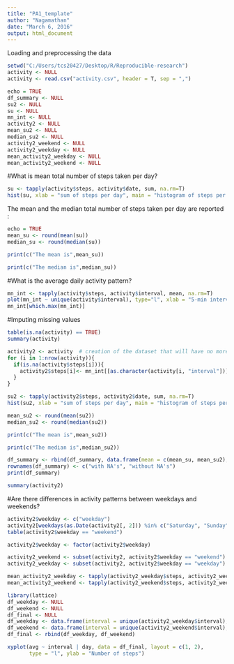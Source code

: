 ---
title: "PA1_template"
author: "Nagamathan"
date: "March 6, 2016"
output: html_document
---

Loading and preprocessing the data

```{r echo=TRUE}
setwd("C:/Users/tcs20427/Desktop/R/Reproducible-research")
activity <- NULL
activity <- read.csv("activity.csv", header = T, sep = ",")
```

```{r, echo=FALSE}
echo = TRUE
df_summary <- NULL
su2 <- NULL
su <- NULL
mn_int <- NULL
activity2 <- NULL
mean_su2 <- NULL
median_su2 <- NULL
activity2_weekend <- NULL
activity2_weekday <- NULL
mean_activity2_weekday <- NULL
mean_activity2_weekend <- NULL

```
#What is mean total number of steps taken per day?

```{r}
su <- tapply(activity$steps, activity$date, sum, na.rm=T)
hist(su, xlab = "sum of steps per day", main = "histogram of steps per day")
```
The mean and the median total number of steps taken per day are reported :
```{r}
echo = TRUE
mean_su <- round(mean(su))
median_su <- round(median(su))

print(c("The mean is",mean_su))

print(c("The median is",median_su))
```

#What is the average daily activity pattern?

```{r}
mn_int <- tapply(activity$steps, activity$interval, mean, na.rm=T)
plot(mn_int ~ unique(activity$interval), type="l", xlab = "5-min interval")
mn_int[which.max(mn_int)]
```

#Imputing missing values

```{r}
table(is.na(activity) == TRUE)
summary(activity)

activity2 <- activity  # creation of the dataset that will have no more NAs
for (i in 1:nrow(activity)){
  if(is.na(activity$steps[i])){
    activity2$steps[i]<- mn_int[[as.character(activity[i, "interval"])]]
  }
}

su2 <- tapply(activity2$steps, activity2$date, sum, na.rm=T)
hist(su2, xlab = "sum of steps per day", main = "histogram of steps per day")

mean_su2 <- round(mean(su2))
median_su2 <- round(median(su2))

print(c("The mean is",mean_su2))

print(c("The median is",median_su2))

df_summary <- rbind(df_summary, data.frame(mean = c(mean_su, mean_su2), median = c(median_su, median_su2)))
rownames(df_summary) <- c("with NA's", "without NA's")
print(df_summary)

summary(activity2)
```

#Are there differences in activity patterns between weekdays and weekends?

```{r}
activity2$weekday <- c("weekday")
activity2[weekdays(as.Date(activity2[, 2])) %in% c("Saturday", "Sunday", "samedi", "dimanche", "saturday", "sunday", "Samedi", "Dimanche"), ][4] <- c("weekend")
table(activity2$weekday == "weekend")

activity2$weekday <- factor(activity2$weekday)

activity2_weekend <- subset(activity2, activity2$weekday == "weekend")
activity2_weekday <- subset(activity2, activity2$weekday == "weekday")

mean_activity2_weekday <- tapply(activity2_weekday$steps, activity2_weekday$interval, mean)
mean_activity2_weekend <- tapply(activity2_weekend$steps, activity2_weekend$interval, mean)

library(lattice)
df_weekday <- NULL
df_weekend <- NULL
df_final <- NULL
df_weekday <- data.frame(interval = unique(activity2_weekday$interval), avg = as.numeric(mean_activity2_weekday), day = rep("weekday", length(mean_activity2_weekday)))
df_weekend <- data.frame(interval = unique(activity2_weekend$interval), avg = as.numeric(mean_activity2_weekend), day = rep("weekend", length(mean_activity2_weekend)))
df_final <- rbind(df_weekday, df_weekend)

xyplot(avg ~ interval | day, data = df_final, layout = c(1, 2), 
       type = "l", ylab = "Number of steps")
```

